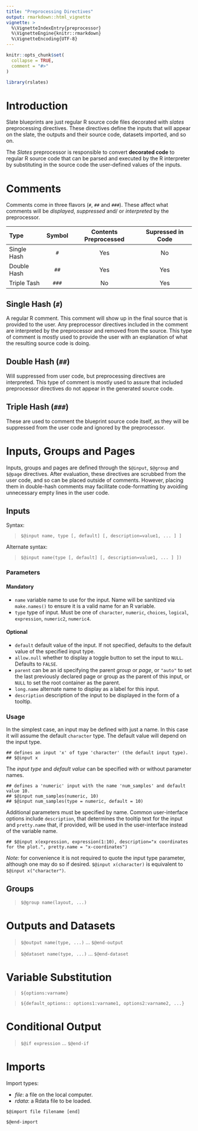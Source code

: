 ```yaml
---
title: "Preprocessing Directives"
output: rmarkdown::html_vignette
vignette: >
  %\VignetteIndexEntry{preprocessor}
  %\VignetteEngine{knitr::rmarkdown}
  %\VignetteEncoding{UTF-8}
---
```


```r
knitr::opts_chunk$set(
  collapse = TRUE,
  comment = "#>"
)

library(rslates)
```


# Introduction

Slate blueprints are just regular R source code files decorated with *slates* preprocessing directives. These directives define the inputs that will appear on the slate, the outputs and their source code, datasets imported, and so on. 

The *Slates* preprocessor is responsible to convert **decorated code** to regular R source code that can be parsed and executed by the R interpreter by substituting in the source code the user-defined values of the inputs. 


# Comments

Comments come in three flavors (`#`, `##` and `###`). These affect what comments will be *displayed*, *suppressed* and/ or *interpreted* by the preprocessor.


| Type        | Symbol | Contents Preprocessed | Supressed in Code |
|:------------|:------:|:---------------------:|:-----------------:|
| Single Hash | `#`    | Yes                   | No                |
| Double Hash | `##`   | Yes                   | Yes               |
| Triple Tash | `###`  | No                    | Yes               |


## Single Hash (`#`)

A regular R comment. This comment will show up in the final source that is provided to the user. Any preprocessor directives included in the comment are interpreted by the preprocessor and removed from the source. This type of comment is mostly used to provide the user with an explanation of what the resulting source code is doing.

## Double Hash (`##`)

Will suppressed from user code, but preprocessing directives are interpreted. This type of comment is mostly used to assure that included preprocessor directives do not appear in the generated source code.

## Triple Hash (`###`)

These are used to comment the blueprint source code itself, as they will be suppressed from the user code and ignored by the preprocessor.

# Inputs, Groups and Pages

Inputs, groups and pages are defined through the `$@input`, `$@group` and `$@page` directives. After evaluation, these directives are scrubbed from the user code, and so can be placed outside of comments. However, placing them in double-hash comments may facilitate code-formatting by avoiding unnecessary empty lines in the user code.

## Inputs

Syntax:

> `$@input name, type [, default] [, description=value1, ... ] ]`

Alternate syntax:

> `$@input name(type [, default] [, description=value1, ... ] ])`

### Parameters

#### Mandatory

* `name` variable name to use for the input. Name will be sanitized via `make.names()` to ensure it is a valid name for an R variable.
* `type` type of input. Must be one of `character`, `numeric`, `choices`, `logical`, `expression`, `numeric2`, `numeric4`.

#### Optional

* `default` default value of the input. If not specified, defaults to the default value of the specified input type.
* `allow.null` whether to display a toggle button to set the input to `NULL`. Defaults to `FALSE`.
* `parent` can be an id specifying the parent *group* or *page*, or `"auto"` to set the last previously declared page or group as the parent of this input, or `NULL` to set the root container as the parent.
* `long.name` alternate name to display as a label for this input.
* `description` description of the input to be displayed in the form of a tooltip.


### Usage

In the simplest case, an input may be defined with just a name. In this case it will assume the default `character` type. The default value will depend on the input type.

```
## defines an input 'x' of type 'character' (the default input type).
## $@input x
```

The *input type* and *default value* can be specified with or without parameter names.

```
## defines a 'numeric' input with the name 'num_samples' and default value 10.
## $@input num_samples(numeric, 10)
## $@input num_samples(type = numeric, default = 10)
```

Additional parameters must be specified by name. Common user-interface options include `description`, that determines the tooltip text for the input and `pretty.name` that, if provided, will be used in the user-interface instead of the variable name.

```
## $@input x(expression, expression(1:10), description="x coordinates for the plot.", pretty.name = "x-coordinates")
```
*Note:* for convenience it is not required to quote the input type parameter, although one may do so if desired. `$@input x(character)` is equivalent to `$@input x("character")`.


## Groups

> `$@group name(layout, ...)`

# Outputs and Datasets

> `$@output name(type, ...)`
> ... 
> `$@end-output`



> `$@dataset name(type, ...)`
> ... 
> `$@end-dataset`

# Variable Substitution

> `${options:varname}`

> `${default_options:: options1:varname1, options2:varname2, ...}`

# Conditional Output

> `$@if expression` 
> ... 
> `$@end-if`

# Imports

Import types: 

* *file*: a file on the local computer.
* *rdata*: a Rdata file to be loaded.

```
$@import file filename [end]

$@end-import
```




